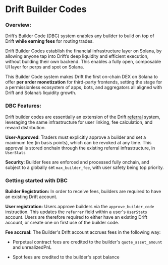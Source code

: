 # Drift Builder Codes

### Overview:

Drift’s Builder Code (DBC) system enables any builder to build on top of Drift **while earning fees** for routing trades.

Drift Builder Codes establish the financial infrastructure layer on Solana, by allowing anyone tap into Drift’s deep liquidity and efficient execution, without building their own backend. This enables a fully open, composable UI layer for perps and spot on Solana.

This Builder Code system makes Drift the first on-chain DEX on Solana to offer **per order monetization** for third-party frontends, setting the stage for a permissionless ecosystem of apps, bots, and aggregators all aligned with Drift and Solana’s liquidity growth. 

### **DBC Features:**
Drift builder codes are essentially an extension of the Drift [referral](https://docs.drift.trade/referral-link) system, leveraging the same infrastructure for user linking, fee calculation, and reward distribution. 

**User-Approved**: Traders must explicitly approve a builder and set a maximum fee (in basis points), which can be revoked at any time. This approval is stored onchain through the existing referral infrastructure, in `UserStats`

**Security**: Builder fees are enforced and processed fully onchain, and subject to a globally set `max_builder_fee`, with user safety being top priority.

### Getting started with DBC

**Builder Registration:** In order to receive fees, builders are required to have an existing Drift account. 

**User registration:** Users approve builders via the `approve_builder_code` instruction. This updates the `referrer` field within a user's `UserStats` account. Users are therefore required to either have an existing Drift account, or create one on first use of the builder code.

**Fee accrual:** The Builder's Drift account accrues fees in the following way:

- Perpetual contract fees are credited to the builder's `quote_asset_amount` and unrealizedPnL

- Spot fees are credited to the builder's spot balance

